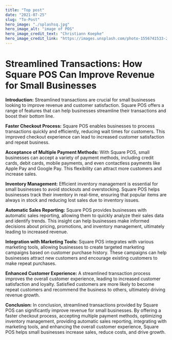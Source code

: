 ```yaml
---
title: "Top post"
date: "2021-07-25"
slug: "To-Post"
hero_image: "./splashsq.jpg"
hero_image_alt: "image of POS"
hero_image_credit_text: "Christiann Koepke"
hero_image_credit_link: "https://images.unsplash.com/photo-1556741533-2c7e140cd038?q=80&w=1887&auto=format&fit=crop&ixlib=rb-4.0.3&ixid=M3wxMjA3fDB8MHxwaG90by1wYWdlfHx8fGVufDB8fHx8fA%3D%3D"
---
```


# Streamlined Transactions: How Square POS Can Improve Revenue for Small Businesses

**Introduction:**
Streamlined transactions are crucial for small businesses looking to improve revenue and customer satisfaction. Square POS offers a range of features that can help businesses streamline their transactions and boost their bottom line.

 **Faster Checkout Process:**
   Square POS enables businesses to process transactions quickly and efficiently, reducing wait times for customers. This improved checkout experience can lead to increased customer satisfaction and repeat business.

 **Acceptance of Multiple Payment Methods:**
   With Square POS, small businesses can accept a variety of payment methods, including credit cards, debit cards, mobile payments, and even contactless payments like Apple Pay and Google Pay. This flexibility can attract more customers and increase sales.

 **Inventory Management:**
   Efficient inventory management is essential for small businesses to avoid stockouts and overstocking. Square POS helps businesses track their inventory in real-time, ensuring that popular items are always in stock and reducing lost sales due to inventory issues.

 **Automatic Sales Reporting:**
   Square POS provides businesses with automatic sales reporting, allowing them to quickly analyze their sales data and identify trends. This insight can help businesses make informed decisions about pricing, promotions, and inventory management, ultimately leading to increased revenue.

 **Integration with Marketing Tools:**
   Square POS integrates with various marketing tools, allowing businesses to create targeted marketing campaigns based on customer purchase history. These campaigns can help businesses attract new customers and encourage existing customers to make repeat purchases.

 **Enhanced Customer Experience:**
   A streamlined transaction process improves the overall customer experience, leading to increased customer satisfaction and loyalty. Satisfied customers are more likely to become repeat customers and recommend the business to others, ultimately driving revenue growth.

**Conclusion:**
In conclusion, streamlined transactions provided by Square POS can significantly improve revenue for small businesses. By offering a faster checkout process, accepting multiple payment methods, optimizing inventory management, providing automatic sales reporting, integrating with marketing tools, and enhancing the overall customer experience, Square POS helps small businesses increase sales, reduce costs, and drive growth.
